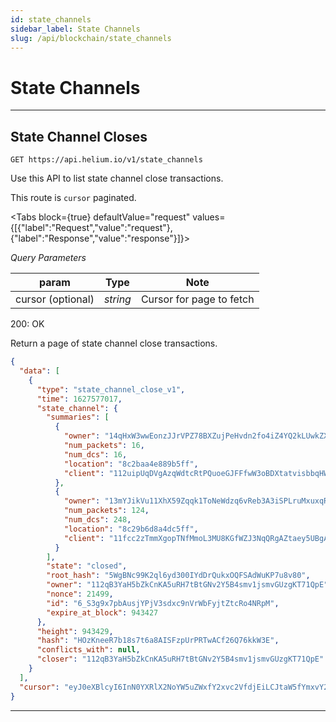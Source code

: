 ```yaml
---
id: state_channels
sidebar_label: State Channels
slug: /api/blockchain/state_channels
---
```



# State Channels

---

## State Channel Closes

```
GET https://api.helium.io/v1/state_channels
```

Use this API to list state channel close transactions.

This route is `cursor` paginated.

<Tabs
  block={true}
  defaultValue="request"
  values={[{"label":"Request","value":"request"},{"label":"Response","value":"response"}]}>
<TabItem value="request">

_Query Parameters_

| param             | Type     | Note                     |
| ----------------- | -------- | ------------------------ |
| cursor (optional) | _string_ | Cursor for page to fetch |

</TabItem>
<TabItem value="response">

200: OK

Return a page of state channel close transactions. 

```json
{
  "data": [
    {
      "type": "state_channel_close_v1",
      "time": 1627577017,
      "state_channel": {
        "summaries": [
          {
            "owner": "14qHxW3wwEonzJJrVPZ78BXZujPeHvdn2fo4iZ4YQ2kLUwkZXtm",
            "num_packets": 16,
            "num_dcs": 16,
            "location": "8c2baa4e889b5ff",
            "client": "112uipUqDVgAzqWdtcRtPQuoeGJFFfwW3oBDXtatvisbbqHWk3RW"
          },
          {
            "owner": "13mYJikVu11XhX59Zqqk1ToNeWdzq6vReb3A3iSPLruMxuxqRAc",
            "num_packets": 124,
            "num_dcs": 248,
            "location": "8c29b6d8a4dc5ff",
            "client": "11fcc2zTmmXgopTNfMmoL3MU8KGfWZJ3NqQRgAZtaey5UBgAk7D"
          }
        ],
        "state": "closed",
        "root_hash": "5WgBNc99K2ql6yd300IYdDrQukxOQFSAdWuKP7u8v80",
        "owner": "112qB3YaH5bZkCnKA5uRH7tBtGNv2Y5B4smv1jsmvGUzgKT71QpE",
        "nonce": 21499,
        "id": "6_S3g9x7pbAusjYPjV3sdxc9nVrWbFyjtZtcRo4NRpM",
        "expire_at_block": 943427
      },
      "height": 943429,
      "hash": "HOzKneeR7b18s7t6a8AISFzpUrPRTwACf26Q76kkW3E",
      "conflicts_with": null,
      "closer": "112qB3YaH5bZkCnKA5uRH7tBtGNv2Y5B4smv1jsmvGUzgKT71QpE"
    }
  ],
  "cursor": "eyJ0eXBlcyI6InN0YXRlX2NoYW5uZWxfY2xvc2VfdjEiLCJtaW5fYmxvY2siOjEsImJsb2NrIjo5NDM0MDAsImFuY2hvcl9ibG9jayI6OTQzNDAwfQ"
}
```

</TabItem>
</Tabs>

---
